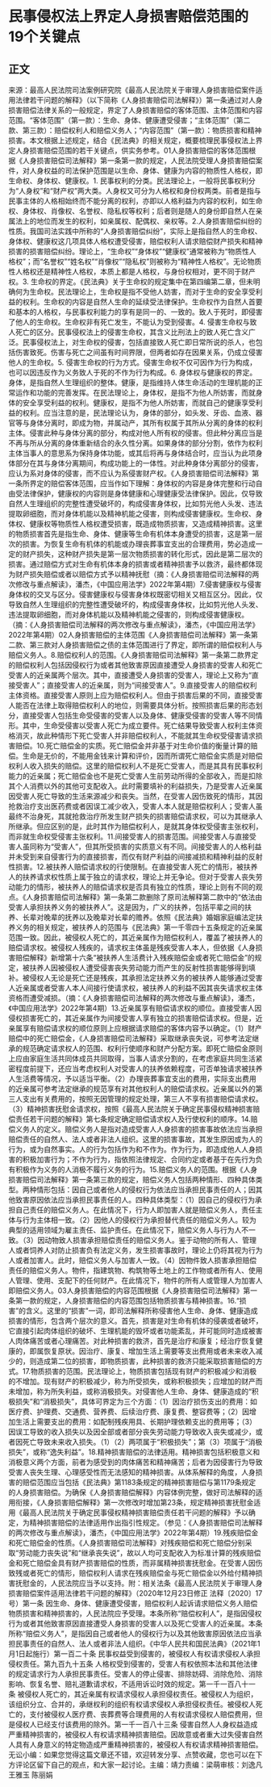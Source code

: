 # 民事侵权法上界定人身损害赔偿范围的19个关键点
## 正文
来源：最高人民法院司法案例研究院《最高人民法院关于审理人身损害赔偿案件适用法律若干问题的解释》（以下简称《人身损害赔偿司法解释》）第一条通过对人身损害赔偿法律关系的一般规定，界定了人身损害赔偿的客体范围、主体范围和内容范围。“客体范围”（第一款）：生命、身体、健康遭受侵害；“主体范围”（第二款、第三款）：赔偿权利人和赔偿义务人；“内容范围”（第一款）：物质损害和精神损害。本文根据上述规定，结合《民法典》的相关规定，概要梳理民事侵权法上界定人身损害赔偿范围的若干关键点，供实务参考。01人身损害赔偿的客体范围根据《人身损害赔偿司法解释》第一条第一款的规定，人民法院受理人身损害赔偿案件，对人身权益的司法保护范围是以生命、身体、健康为内容的物质性人格权，即生命权、身体权、健康权。1. 民事权利的分类。民法理论上，一般将民事权利分为“人身权”和“财产权”两大类。人身权又可分为人格权和身份权两类。前者是指与民事主体的人格相始终而不能分离的权利，亦即以人格利益为内容的权利，如生命权、身体权、肖像权、名誉权、隐私权等权利；后者则是随人的身份即自然人在亲属法上的地位而发生的权利，如亲属权、配偶权、亲权等。2.人身损害赔偿纠纷的性质。我国司法实践中所称的“人身损害赔偿纠纷”，实际上是指自然人的生命权、身体权、健康权这几项具体人格权遭受侵害，赔偿权利人请求赔偿财产损失和精神损害的损害赔偿纠纷。理论上，“生命权”“身体权”“健康权”通常被称为“物质性人格权”；而“名誉权”“姓名权”“肖像权”“隐私权”则被称为“精神性人格权”。无论物质性人格权还是精神性人格权，本质上都是人格权，与身份权相对，更不同于财产权。3. 生命权的界定。《民法典》关于生命权的规定集中在第四编第二章，但未明确何为生命权。民法理论上，生命权是指不受他人妨害，而对于生命的安全享受利益的权利。生命权的内容是自然人生命的延续受法律保护。生命权作为自然人首要和基本的人格权，与民事权利能力的享有是同一的、一致的。致人于死时，即侵害了他人的生命权。生命权非有死亡发生，不能认为受到侵害。4. 侵害生命权与致人死亡的区分。民事侵权法上的侵害生命权，其含义比刑法上的致人死亡含义广泛。民事侵权法上，对生命权的侵害，包括直接致人死亡即日常所说的杀人，也包括伤害致死。伤害与死亡之间虽有时间界限，但两者如存在因果关系，仍成立侵害他人的生命权。5. 侵害生命权的行为方式。侵害生命权不仅可因作为行为构成，也可以因违反作为义务致人于死的不作为行为构成。6. 身体权与健康权的界定。身体，是指自然人生理组织的整体。健康，是指维持人体生命活动的生理机能的正常运作和功能的完善发挥。在民法理论上，身体权，是指不为他人所妨害，而就身体的安全享受利益的权利。健康权，是指不为他人所妨害，而就自己的健康享受利益的权利。应当注意的是，民法理论认为，身体的部分，如头发、牙齿、血液、器官等与身体分离时，即成为物，并属动产，其所有权属于其所从分离的身体的权利主体。侵害此种与身体分离的部分，构成对他人所有权的侵害。但此种分离应当是不再与所从分离的身体重新结合的永久性分离。如果身体的部分分割，依作为权利主体当事人的意思系为保持身体功能，或其后将再与身体结合时，应当认为此项身体部分在其与身体分离期间，构成功能上的一体性。对此种身体分离部分的侵害，应认为系对身体的侵害，而不应认为系侵害财产权。《人身损害赔偿司法解释》第一条所界定的赔偿客体范围，应当作如下理解：身体权的内容是身体完整和行动自由受法律保护，健康权的内容则是身体健康和心理健康受法律保护。因此，仅导致自然人生理组织的完整性遭受破坏的，构成侵害身体权，比如剪光他人头发、违法提取卵细胞，而对身体机能以及精神机能之侵害，则构成侵害健康权。生命权、身体权、健康权等物质性人格权遭受损害，既造成物质损害，又造成精神损害。这里的物质损害首先是指生命、身体、健康等生命有机体本身遭受的损害，这是第一层次的损害。为恢复生命有机体的机能或办理丧葬事宜支出的合理费用，势必造成一定的财产损失，这种财产损失是第一层次物质损害的转化形式，因此是第二层次的损害。通过赔偿方式对生命有机体本身的损害或者精神损害予以救济，最终都体现为财产损失赔偿或者以赔偿方式予以精神抚慰（摘：《人身损害赔偿司法解释的两次修改与重点解读》，潘杰，《中国应用法学》2022年第4期）7.侵害健康权与侵害身体权的交叉与区分。侵害健康权与侵害身体权既密切相关又相互区分。因此，仅导致自然人生理组织的完整性遭受破坏的，构成侵害身体权，比如剪光他人头发、违法提取卵细胞，而对身体机能以及精神机能之侵害的，则构成侵害健康权。（摘：《人身损害赔偿司法解释的两次修改与重点解读》，潘杰，《中国应用法学》2022年第4期）02人身损害赔偿的主体范围《人身损害赔偿司法解释》第一条第二款、第三款对人身损害赔偿之债的主体范围进行了界定，即所谓的赔偿权利人与赔偿义务人。8.赔偿权利人的范围。《人身损害赔偿司法解释》第一条第二款界定的赔偿权利人包括因侵权行为或者其他致害原因直接遭受人身损害的受害人和死亡受害人的近亲属两个层次。其中，直接遭受人身损害的受害人，理论上又称为“直接受害人”；直接受害人的近亲属，则为“间接受害人”。9.直接受害人的赔偿权利主体资格。直接受害人原则上应为赔偿权利人。但由于损害后果的不同，直接受害人能否在法律上取得赔偿权利人的地位，则需要具体分析。按照损害后果的形态划分，直接受害人包括生命受侵害的受害人以及身体、健康受侵害的受害人等不同情形。其中，生命受侵害以受害人死亡为成立要件。死亡结果导致受害人权利主体资格消灭，故此种情形下死亡受害人并非赔偿权利人，不能就其生命权受侵害请求损害赔偿。10.死亡赔偿金的实质。死亡赔偿金并非基于对生命价值的衡量计算的赔偿。生命是无价的，不能用金钱来计算和评价，因而所谓死亡赔偿金实质是对赔偿权利人收入损失的赔偿。这里的赔偿权利人不是死亡受害人，而是其具有民事权利能力的近亲属；死亡赔偿金也不是死亡受害人生前劳动所得的全部收入，而是扣除其个人消费以外的其他可支配收入。此时需要填补的利益损失，乃是受害人近亲属因受害人死亡导致的生活来源减少和丧失。当然，在受害人因伤致死的情形，其因抢救治疗支出医药费或者因误工减少收入，受害人本人就是赔偿权利人；受害人虽最终不治身死，其就抢救治疗所发生财产损失的损害赔偿请求权，可以为其继承人所继承。但应区别的是，此时其作为赔偿权利人，是就其身体权受侵害主张权利，而非就生命权受侵害主张权利。11.间接受害人的损害范围。间接受害人与直接受害人虽同称为“受害人”，但其所受损害的实质意义有不同。间接受害人的人格利益并未受到来自侵害行为的直接损害，而仅有财产利益的间接减损和精神利益的反射性损害。12.被扶养人赔偿请求权的行使限制。在直接受害人死亡的情形，被扶养人的扶养请求权性质上属于独立的请求权，理论上并无争论。但对于受害人丧失劳动能力的情形，被扶养人的赔偿请求权是否具有独立的性质，理论上则有不同的观点。《人身损害赔偿司法解释》第一条第二款删除了原司法解释第二款中的“依法由受害人承担扶养义务的被扶养人”。这是因为，广义的扶养，包括平辈之间的扶养、长辈对晚辈的抚养以及晚辈对长辈的赡养。依照《民法典》婚姻家庭编法定扶养义务的相关规定，被扶养人的范围与《民法典》第一千零四十五条规定的近亲属范围一致。因此，被侵权人死亡的，其近亲属作为赔偿权利人，覆盖了被扶养人的赔偿请求权。被侵权人残疾的，请求权主体虽是残疾受害人本人，但依据《人身损害赔偿解释》新增第十六条“被扶养人生活费计入残疾赔偿金或者死亡赔偿金”的规定，被扶养人因被侵权人遭受侵害丧失劳动能力而产生的反射性损害能够得到填补。被侵权人无论是死亡还是残疾，其承担法定扶养义务的被扶养人能够通过受害人近亲属或者受害人本人间接行使请求权，被扶养人的利益不因其丧失请求权主体资格而遭受减损。（摘：《人身损害赔偿司法解释的两次修改与重点解读》，潘杰，《中国应用法学》2022年第4期）13.近亲属享有赔偿请求权的顺位。直接受害人因侵权损害死亡的，其近亲属作为间接受害人享有独立的损害赔偿请求权。但是，近亲属享有赔偿请求权的顺位原则上应根据请求赔偿的客体内容予以确定。（1）财产赔偿中的死亡赔偿金，《人身损害赔偿司法解释》采取继承丧失说，可参考法定继承的规范确定请求权人的范围、权利行使顺序和财产分配方案。即死亡赔偿金原则上应由家庭生活共同体成员共同取得，当事人请求分割的，在考虑家庭共同生活紧密程度前提下，还应当考虑权利人对受害人的扶养依赖程度，可否单独请求被扶养人生活费等情况，予以适当平衡。（2）办理丧葬事宜支出的费用，实际支出费用的近亲属可参考法定继承的规范享有对其他权利人的赔偿请求权。近亲属以外的第三人支出有关费用的，按照无因管理的规定处理，第三人不享有损害赔偿请求权。（3）精神损害抚慰金请求权，按照《最高人民法院关于确定民事侵权精神损害赔偿责任若干问题的解释》第七条规定确定赔偿请求权人及行使权利的顺序。14.赔偿义务人的定义。赔偿义务人是指对造成受害人人身损害的损害事故依法应当承担赔偿责任的自然人、法人或者非法人组织。这里的损害事故，其发生原因或为人的行为，或为自然事实。人的行为包括作为和不作为。作为行为，即造成他人人身损害的积极加害行为；不作为行为，指依照法律规定、合同约定或者基于在先行为负有积极作为义务的人消极不履行义务的行为。15.赔偿义务人的范围。根据《人身损害赔偿司法解释》第一条第三款的规定，赔偿义务人包括两种情形、四种具体类型。两种情形包括：因自己或者他人的侵权行为依法应当承担民事责任的人；因其他致害原因依法应当承担民事责任的人。四种具体类型：（1）因自己的侵权行为承担自己责任的赔偿义务人。在此情况下，行为人即加害人就是赔偿义务人，责任主体与行为主体相一致。（2）因他人的侵权行为承担替代责任的赔偿义务人。较为典型的适用领域为雇主责任、监护责任。在此情况下，赔偿义务人与行为人不一致。（3）因动物致人损害承担赔偿责任的赔偿义务人。鉴于动物的所有人、管理人或者饲养人对防止损害负有法定义务，发生损害事故时，理论上仍将其视为行为人或者加害人。此时，赔偿义务人与加害人一致。（4）因物件致人损害承担赔偿责任的赔偿义务人。物件，指建筑物、构筑物等土地上的工作物或者所有人、使用人管理、使用、支配下的任何财产。在此情况下，物件的所有人或管理人为加害人即赔偿义务人。03人身损害赔偿的内容范围根据《人身损害赔偿司法解释》第一条第一款的规定，人身损害赔偿的内容范围包括物质损害与精神损害。16.“损害”的含义。这里的“损害”一词，即司法解释所称侵害他人生命、身体、健康造成损害的情形，包含两个层次的意义。首先，损害是对生命有机体的侵袭或者破坏，它直接引起肉体组织的破坏、生理机能的毁坏或者功能紊乱，并可能同时造成被害人肉体痛苦或者心理痛苦。对此种损害的救济，首先是治疗和康复；经治疗恢复健康的，即属恢复原状。因治疗、康复、增加生活上需要等支出费用或者未来收入减少的，则造成第二位的损害，即物质损害，此种损害的救济只能采取损害赔偿的方式。17.物质损害的范围。民法理论上，物质损害包括现有财产的积极减少和消极的不增加。现有财产的积极减少，称为所受损失，或称积极损失；应增加的财产而未增加，称为所失利益，或称消极损失。对侵害他人生命、身体、健康造成的“积极损失”和“消极损失”，具体可界定为三个方面：（1）因治疗损伤支出的费用：如医疗费、护理费、交通费、营养费、后续治疗费、康复费、整容费等；（2）因增加生活上需要支出的费用：如配制残疾用具、长期护理依赖支出的费用等；（3）因误工导致的收入损失以及因全部或者部分丧失劳动能力导致收入丧失或减少，或者因死亡导致未来收入损失。（1）（2）两项属于“积极损失”；第（3）项属于“消极损失”，或称“逸失利益”。18.精神损害赔偿的法律适用。精神损害包括积极意义和消极意义两个方面，前者为感受到的肉体痛苦和精神痛苦；后者为因侵害行为导致受害人丧失生理、心理感受性而无法感知的精神损害。从体系解释的角度，人身损害的赔偿范围应当包括《民法典》第1183条规定的精神损害赔偿与第1179条规定的人身损害赔偿。为确保《人身损害赔偿解释》内容体例完整，做好司法解释的适用衔接，《人身损害赔偿解释》第一次修改时增加第23条，规定精神损害抚慰金适用《最高人民法院关于确定民事侵权精神损害赔偿责任若干问题的解释》予以确定，为精神损害赔偿的法律适用作出指引性规定。（参见：《人身损害赔偿司法解释的两次修改与重点解读》，潘杰，《中国应用法学》2022年第4期）19.残疾赔偿金和死亡赔偿金的性质。《人身损害赔偿司法解释》对残疾赔偿和死亡赔偿分别采取“劳动能力丧失说”和“继承丧失说”，故以人均可支配收入为标准计算的残疾赔偿金和死亡赔偿金具有财产损害赔偿的性质，而非属精神损害抚慰金。在受害人因伤致残或者死亡的情形，赔偿权利人请求在残疾赔偿金与死亡赔偿金以外给付精神损害抚慰金的，人民法院应当予以支持。附：相关法条《最高人民法院关于审理人身损害赔偿案件适用法律若干问题的解释》（2020年12月23日修正 法释〔2020〕17号）第一条 因生命、身体、健康遭受侵害，赔偿权利人起诉请求赔偿义务人赔偿物质损害和精神损害的，人民法院应予受理。本条所称“赔偿权利人”，是指因侵权行为或者其他致害原因直接遭受人身损害的受害人以及死亡受害人的近亲属。本条所称“赔偿义务人”，是指因自己或者他人的侵权行为以及其他致害原因依法应当承担民事责任的自然人、法人或者非法人组织。《中华人民共和国民法典》（2021年1月1日起施行）第一百二十条 民事权益受到侵害的，被侵权人有权请求侵权人承担侵权责任。第九百九十五条 人格权受到侵害的，受害人有权依照本法和其他法律的规定请求行为人承担民事责任。受害人的停止侵害、排除妨碍、消除危险、消除影响、恢复名誉、赔礼道歉请求权，不适用诉讼时效的规定。第一千一百八十一条 被侵权人死亡的，其近亲属有权请求侵权人承担侵权责任。被侵权人为组织，该组织分立、合并的，承继权利的组织有权请求侵权人承担侵权责任。被侵权人死亡的，支付被侵权人医疗费、丧葬费等合理费用的人有权请求侵权人赔偿费用，但是侵权人已经支付该费用的除外。第一千一百八十三条 侵害自然人人身权益造成严重精神损害的，被侵权人有权请求精神损害赔偿。因故意或者重大过失侵害自然人具有人身意义的特定物造成严重精神损害的，被侵权人有权请求精神损害赔偿。无讼小编：如果您觉得这篇文章还不错，欢迎转发分享、点赞收藏，您也可以在下方评论区留下自己的观点，和大家一起讨论。主编：靖力责编：梁萌审核：刘逸凡 王雅玉 陈丽娟